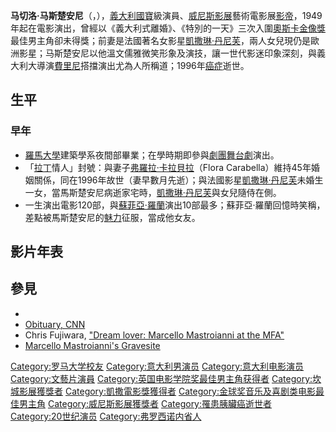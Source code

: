 {{Infobox entertainer
| type=男演員
| image = Jeanne Moreau Marcello Mastroianni 1991.jpg
| imagesize = 150px
| caption = 马切洛·马斯楚安尼（右）
| birthname = Marcello Vincenzo Domenico Mastroianni
| birthdate = {{birth date|1924|9|26|mf=y}}
| location = {{ITA}}[[弗罗西诺内省|弗罗西诺内省]][[方塔那莉莉|方塔那莉莉]]
| deathdate = {{death date and age |1996|12|19|1924|11|28}}
| deathplace = {{FRA}}[[巴黎|巴黎]]
| yearsactive = 1947年—1996年
| spouse = 弗羅拉·卡拉貝拉 （1950年-1996年）
| children=[[齊雅拉·馬斯楚安尼|齊雅拉·馬斯楚安尼]] （1972年-）<br>芭芭拉·馬斯楚安尼
| baftaawards = '''[[英國電影學院獎最佳男主角|最佳男主角]]'''<br>1963年 《義大利式離婚》<br>1964年 《昨天、今天、明天》 
| cesarawards = '''凱撒榮譽獎'''<br>1993年
| goldenglobeawards = '''[[金球獎最佳音樂及喜劇類電影男主角|最佳音樂及喜劇類電影男主角]]'''<br>1963年 《義大利式離婚》
| cannesfilmawards='''[[最佳男演員獎_(坎城影展)|最佳男演員獎]]'''<br>1970年 《披薩一角》<br>1987年 《黑眼睛》
| awards = '''[[威尼斯影展|威尼斯影展]]最佳男主角獎'''<br>1989年 《What Time Is It?》<br>1993年 《一, 二, 三, 太陽》
}}

'''马切洛·马斯楚安尼'''（{{lang-it|'''Marcello Mastroianni'''}}，{{bd|1924年|9月28日|1996年|12月19日|catIdx=Mastroianni}}），[[義大利|義大利]][[國寶|國寶]]級演員、[[威尼斯影展|威尼斯影展]]藝術電影展[[影帝|影帝]]，1949年起在電影演出，曾經以《義大利式離婚》、《特別的一天》三次入圍[[奧斯卡金像獎|奧斯卡金像獎]]最佳男主角卻未得獎；前妻是法國著名女影星[[凱撒琳·丹尼芙|凱撒琳·丹尼芙]]，兩人女兒現仍是歐洲影星；马斯楚安尼以他溫文儒雅微笑形象及演技，讓一世代影迷印象深刻，與義大利大導演[[費里尼|費里尼]]搭擋演出尤為人所稱道；1996年[[癌症|癌症]]逝世。

== 生平 ==
=== 早年 ===
*[[羅馬大學|羅馬大學]]建築學系夜間部畢業；在學時期即參與[[劇團|劇團]][[舞台劇|舞台劇]]演出。
*「[[拉丁|拉丁]]情人」封號：與妻子[[弗羅拉·卡拉貝拉|弗羅拉·卡拉貝拉]]（Flora Carabella）維持45年婚姻關係，同在1996年故世（妻早數月先逝）；與法國影星[[凱撒琳·丹尼芙|凱撒琳·丹尼芙]]未婚生一女，當馬斯楚安尼病逝家宅時，[[凱撒琳·丹尼芙|凱撒琳·丹尼芙]]與女兒隨侍在側。
*一生演出電影120部，與[[蘇菲亞·羅蘭|蘇菲亞·羅蘭]]演出10部最多；蘇菲亞‧羅蘭回憶時笑稱，差點被馬斯楚安尼的[[魅力|魅力]]征服，當成他女友。

== 影片年表 ==


==參見==
* {{imdb name | id=0000052 | name=Marcello Mastroianni}}
* [http://www.cnn.com/SHOWBIZ/9612/19/mastroianni.obit/ Obituary, CNN] {{Wayback|url=http://www.cnn.com/SHOWBIZ/9612/19/mastroianni.obit/ |date=20210116212518 }}
* Chris Fujiwara, [https://web.archive.org/web/20160303232323/http://www.bostonphoenix.com/archive/movies/99/09/02/marcello_mastroianni.html "Dream lover: Marcello Mastroianni at the MFA"]
* [http://www.findagrave.com/cgi-bin/fg.cgi?page=gr&GRid=7180 Marcello Mastroianni's Gravesite] {{Wayback|url=http://www.findagrave.com/cgi-bin/fg.cgi?page=gr&GRid=7180 |date=20150924161341 }}
{{金球獎最佳音樂及喜劇類電影男主角}}
{{大衛獎最佳男主角}}
{{坎城影展最佳男演員獎}}
{{威尼斯影展最佳男演員獎}}
{{榮譽凱薩獎}}
{{歐洲電影學院終身成就獎}}

{{Authority control}}
{{DEFAULTSORT:Mastroianni, Marcello}}
[[Category:罗马大学校友|Category:罗马大学校友]]
[[Category:意大利男演员|Category:意大利男演员]]
[[Category:意大利电影演员|Category:意大利电影演员]]
[[Category:文藝片演員|Category:文藝片演員]]
[[Category:英国电影学院奖最佳男主角获得者|Category:英国电影学院奖最佳男主角获得者]]
[[Category:坎城影展獲獎者|Category:坎城影展獲獎者]]
[[Category:凱撒電影獎獲得者|Category:凱撒電影獎獲得者]]
[[Category:金球奖音乐及喜剧类电影最佳男主角|Category:金球奖音乐及喜剧类电影最佳男主角]]
[[Category:威尼斯影展獲獎者|Category:威尼斯影展獲獎者]]
[[Category:罹患胰臟癌逝世者|Category:罹患胰臟癌逝世者]]
[[Category:20世纪演员|Category:20世纪演员]]
[[Category:弗罗西诺内省人|Category:弗罗西诺内省人]]